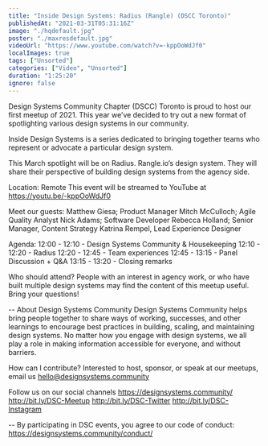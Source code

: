 ```yaml
---
title: "Inside Design Systems: Radius (Rangle) (DSCC Toronto)"
publishedAt: "2021-03-31T05:31:16Z"
image: "./hqdefault.jpg"
poster: "./maxresdefault.jpg"
videoUrl: "https://www.youtube.com/watch?v=-kppOoWdJf0"
localImages: true
tags: ["Unsorted"]
categories: ["Video", "Unsorted"]
duration: "1:25:20"
ignore: false
---
```


Design Systems Community Chapter (DSCC) Toronto is proud to host our first meetup of 2021. This year we’ve decided to try out a new format of spotlighting various design systems in our community.

Inside Design Systems is a series dedicated to bringing together teams who represent or advocate a particular design system.

This March spotlight will be on Radius. Rangle.io’s design system. They will share their perspective of building design systems from the agency side.

Location: Remote
This event will be streamed to YouTube at https://youtu.be/-kppOoWdJf0

Meet our guests:
Matthew Giesa; Product Manager
Mitch McCulloch; Agile Quality Analyst
Nick Adams; Software Developer
Rebecca Holland; Senior Manager, Content Strategy
Katrina Rempel, Lead Experience Designer

Agenda:
12:00 - 12:10 - Design Systems Community & Housekeeping
12:10 - 12:20 - Radius
12:20 - 12:45 - Team experiences
12:45 - 13:15 - Panel Discussion + Q&A
13:15 - 13:20 - Closing remarks

Who should attend?
People with an interest in agency work, or who have built multiple design systems may find the content of this meetup useful. Bring your questions!

--
About Design Systems Community
Design Systems Community helps bring people together to share ways of working, successes, and other learnings to encourage best practices in building, scaling, and maintaining design systems. No matter how you engage with design systems, we all play a role in making information accessible for everyone, and without barriers.

How can I contribute?
Interested to host, sponsor, or speak at our meetups, email us hello@designsystems.community

Follow us on our social channels
https://designsystems.community/
http://bit.ly/DSC-Meetup
http://bit.ly/DSC-Twitter
http://bit.ly/DSC-Instagram

--
By participating in DSC events, you agree to our code of conduct: https://designsystems.community/conduct/
